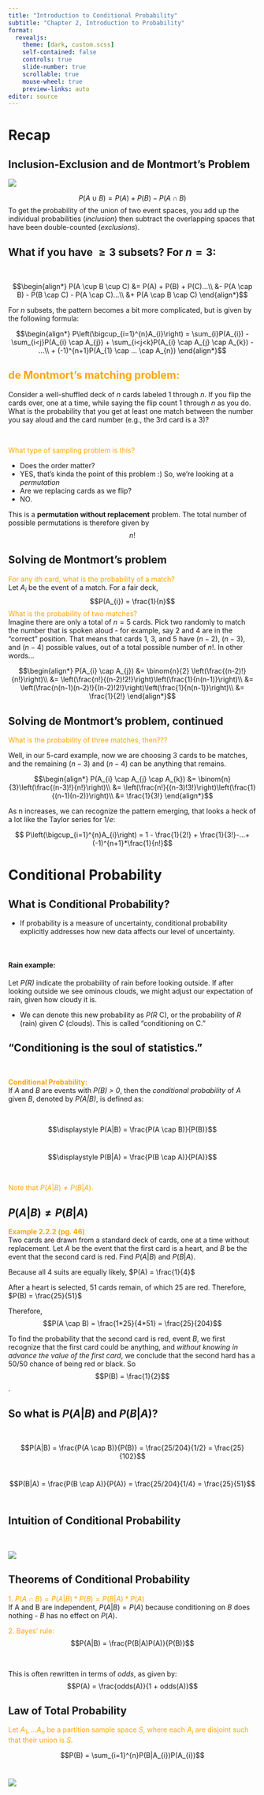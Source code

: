 ```yaml
---
title: "Introduction to Conditional Probability"
subtitle: "Chapter 2, Introduction to Probability"
format:
  revealjs:
    theme: [dark, custom.scss]
    self-contained: false
    controls: true
    slide-number: true
    scrollable: true
    mouse-wheel: true
    preview-links: auto
editor: source
---
```


# Recap

## Inclusion-Exclusion and de Montmort's Problem

![](VennDiagram.svg){fig-align="center"}

$$P(A \cup B) = P(A) + P(B) - P(A \cap B)$$
To get the probability of the union of two event spaces, you add up the individual probabilities (*inclusion*) then subtract the overlapping spaces that have been double-counted (*exclusions*). 

## What if you have $\ge 3$ subsets? For $n=3$:

<br>

$$\begin{align*}
P(A \cup B \cup C) &= P(A) + P(B) + P(C)...\\ &- P(A \cap B) - P(B \cap C) - P(A \cap C)...\\ &+ P(A \cap B \cap C)
\end{align*}$$

For $n$ subsets, the pattern becomes a bit more complicated, but is given by the following formula: 

$$\begin{align*}
P\left(\bigcup_{i=1}^{n}A_{i}\right) = \sum_{i}P(A_{i}) - \sum_{i<j}P(A_{i} \cap A_{j}) + \sum_{i<j<k}P(A_{i} \cap A_{j} \cap A_{k}) - ...\\
+ (-1)^{n+1}P(A_{1} \cap ... \cap A_{n})
\end{align*}$$

## [de Montmort's matching problem:]{style="color: orange;"}
Consider a well-shuffled deck of *n* cards labeled 1 through *n*. If you flip the cards over, one at a time, while saying the flip count 1 through *n* as you do. What is the probability that you get at least one match between the number you say aloud and the card number (e.g., the 3rd card is a 3)? 

<br>

[What type of sampling problem is this?]{style="color: orange;"}\

::: {.incremental}
- Does the order matter?
- YES, that's kinda the point of this problem :) So, we're looking at a *permutation*
- Are we replacing cards as we flip? 
- NO. 

This is a __permutation without replacement__ problem. The total number of possible permutations is therefore given by $$n!$$
:::

## Solving de Montmort's problem

[For any *ith* card, what is the probability of a match?]{style="color: orange;"}\
Let $A_{i}$ be the event of a match. For a fair deck, $$P(A_{i}) = \frac{1}{n}$$
[What is the probability of two matches?]{style="color: orange;"}\
Imagine there are only a total of $n=5$ cards. Pick two randomly to match the number that is spoken aloud - for example, say 2 and 4 are in the "correct" position. That means that cards 1, 3, and 5 have $(n-2)$, $(n-3)$, and $(n-4)$ possible values, out of a total possible number of $n!$. In other words...

$$\begin{align*}
P(A_{i} \cap A_{j}) &= \binom{n}{2} \left(\frac{(n-2)!}{n!}\right)\\
&= \left(\frac{n!}{(n-2)!2!}\right)\left(\frac{1}{n(n-1)}\right)\\
&= \left(\frac{n(n-1)(n-2)!}{(n-2)!2!}\right)\left(\frac{1}{n(n-1)}\right)\\
&= \frac{1}{2!}
\end{align*}$$

## Solving de Montmort's problem, continued
[What is the probability of three matches, then???]{style="color: orange;"}\

Well, in our 5-card example, now we are choosing 3 cards to be matches, and the remaining $(n-3)$ and $(n-4)$ can be anything that remains. 

$$\begin{align*}
P(A_{i} \cap A_{j} \cap A_{k}) &= \binom{n}{3}\left(\frac{(n-3)!}{n!}\right)\\
&= \left(\frac{n!}{(n-3)!3!}\right)\left(\frac{1}{(n-1)(n-2)}\right)\\
&= \frac{1}{3!}
\end{align*}$$

As n increases, we can recognize the pattern emerging, that looks a heck of a lot like the Taylor series for $1/e$: 

$$ P\left(\bigcup_{i=1}^{n}A_{i}\right) = 1 - \frac{1}{2!} + \frac{1}{3!}-...+ (-1)^{n+1}*\frac{1}{n!}$$ 

# Conditional Probability

## What is Conditional Probability?

-   If probability is a measure of uncertainty, conditional probability explicitly addresses how new data affects our level of uncertainty.

<br>

#### Rain example:

Let *P(R)* indicate the probability of rain before looking outside. If after looking outside we see ominous clouds, we might adjust our expectation of rain, given how cloudy it is.

-   We can denote this new probability as *P(R* \mid C), or the probability of *R* (rain) given *C* (clouds). This is called "conditioning on C."

## "Conditioning is the soul of statistics."

<br>

[**Conditional Probability:**]{style="color: orange;"}\
If *A* and *B* are events with *P(B) \> 0*, then the *conditional probability* of *A* given *B*, denoted by *P(A\|B)*, is defined as:

<br>

$$\displaystyle P(A|B) = \frac{P(A \cap B)}{P(B)}$$
<br>

$$\displaystyle P(B|A) = \frac{P(B \cap A)}{P(A)}$$

<br>

[Note that $P(A|B) \neq P(B|A)$.]{style="color: orange;"}\

## $P(A|B) \neq P(B|A)$

[**Example 2.2.2 (pg. 46)**]{style="color: orange;"}\
Two cards are drawn from a standard deck of cards, one at a time without replacement. Let $A$ be the event that the first card is a heart, and $B$ be the event that the second card is red. Find $P(A|B)$ and $P(B|A)$. 

Because all 4 suits are equally likely, $P(A) = \frac{1}{4}$

After a heart is selected, 51 cards remain, of which 25 are red. Therefore, $P(B) = \frac{25}{51}$

Therefore, $$P(A \cap B) = \frac{1*25}{4*51} = \frac{25}{204}$$

To find the probability that the second card is red, event $B$, we first recognize that the first card could be anything, and *without knowing in advance the value of the first card*, we conclude that the second hard has a 50/50 chance of being red or black. So $$P(B) = \frac{1}{2}$$. 

## So what is $P(A|B)$ and $P(B|A)$? 

<br>

$$P(A|B) = \frac{P(A \cap B)}{P(B)} = \frac{25/204}{1/2} = \frac{25}{102}$$
<br>

$$P(B|A) = \frac{P(B \cap A)}{P(A)} = \frac{25/204}{1/4} = \frac{25}{51}$$
<br>

## Intuition of Conditional Probability

<br>

![](ConditionalProbability_PebbleWorld.jpg){fig-align="center"}

## Theorems of Conditional Probability

[1. $P(A \cap B) = P(A|B)*P(B) = P(B|A)*P(A)$]{style="color: orange;"}\
If A and B are independent, $P(A|B) = P(A)$ because conditioning on $B$ does nothing - $B$ has no effect on $P(A)$. 

[2. Bayes' rule:]{style="color: orange;"} $$P(A|B) = \frac{P(B|A)P(A)}{P(B)}$$

<br>

This is often rewritten in terms of *odds*, as given by: $$P(A) = \frac{odds(A)}{1 + odds(A)}$$

## Law of Total Probability
[Let $A_{1},...A_{n}$ be a partition sample space *S*, where each $A_{i}$ are disjoint such that their union is *S*.]{style="color: orange;"}\

$$P(B) = \sum_{i=1}^{n}P(B|A_{i})P(A_{i})$$
<br>

![](LawofTotalProb.jpg){fig-align="center"}

